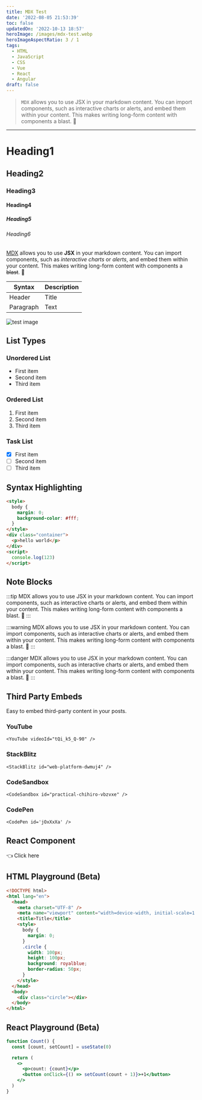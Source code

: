 ```yaml
---
title: MDX Test
date: '2022-08-05 21:53:39'
toc: false
updatedOn: '2022-10-13 18:57'
heroImage: /images/mdx-test.webp
heroImageAspectRatio: 3 / 1
tags:
  - HTML
  - JavaScript
  - CSS
  - Vue
  - React
  - Angular
draft: false
---
```


> `MDX` allows you to use JSX in your markdown content. You can import components, such as interactive charts or alerts, and embed them within your content. This makes writing long-form content with components a blast. 🚀

---

# Heading1

## Heading2

### Heading3

#### Heading4

##### Heading5

###### Heading6

[MDX](https://mdxjs.com/) allows you to use **JSX** in your markdown content. You can import components, such as *interactive charts* or *alerts*, and embed them within your content. This makes writing long-form content with components a ~~blast~~. 🚀

| Syntax    | Description |
| --------- | ----------- |
| Header    | Title       |
| Paragraph | Text        |

![test image](/images/mdx-test.webp)

## List Types

### Unordered List

- First item
- Second item
- Third item

### Ordered List

1. First item
2. Second item
3. Third item

### Task List

- [x] First item
- [ ] Second item
- [ ] Third item

## Syntax Highlighting

```html
<style>
  body {
    margin: 0;
    background-color: #fff;
  }
</style>
<div class="container">
  <p>hello world</p>
</div>
<script>
  console.log(123)
</script>
```

## Note Blocks

:::tip
MDX allows you to use JSX in your markdown content. You can import components, such as interactive charts or alerts, and embed them within your content. This makes writing long-form content with components a blast. 🚀
:::

:::warning
MDX allows you to use JSX in your markdown content. You can import components, such as interactive charts or alerts, and embed them within your content. This makes writing long-form content with components a blast. 🚀
:::

:::danger
MDX allows you to use JSX in your markdown content. You can import components, such as interactive charts or alerts, and embed them within your content. This makes writing long-form content with components a blast. 🚀
:::

## Third Party Embeds

Easy to embed third-party content in your posts.

### YouTube

```tsx
<YouTube videoId="tQi_k5_Q-90" />
```

<YouTube videoId="tQi_k5_Q-90" />

### StackBlitz

```tsx
<StackBlitz id="web-platform-dwmuj4" />
```

<StackBlitz id="web-platform-dwmuj4" />

### CodeSandbox

```tsx
<CodeSandbox id="practical-chihiro-vbzvxe" />
```

<CodeSandbox id="practical-chihiro-vbzvxe" />

### CodePen

```tsx
<CodePen id='jOxXxXa' />
```

<CodePen id='jOxXxXa' />

## React Component

<div style={{ display: 'flex', alignItems: 'center', justifyContent: 'center', margin: '3rem 0px', gap: 15 }}>
  <DarkModeToggle /><span>👈 Click here</span>
</div>


## HTML Playground (Beta)

```html live
<!DOCTYPE html>
<html lang="en">
  <head>
    <meta charset="UTF-8" />
    <meta name="viewport" content="width=device-width, initial-scale=1.0" />
    <title>Title</title>
    <style>
      body {
        margin: 0;
      }
      .circle {
        width: 100px;
        height: 100px;
        background: royalblue;
        border-radius: 50px;
      }
    </style>
  </head>
  <body>
    <div class="circle"></div>
  </body>
</html>
```

## React Playground (Beta)

```jsx live
function Count() {
  const [count, setCount] = useState(0)

  return (
    <>
      <p>count: {count}</p>
      <button onClick={() => setCount(count + 1)}>+1</button>
    </>
  )
}
```
